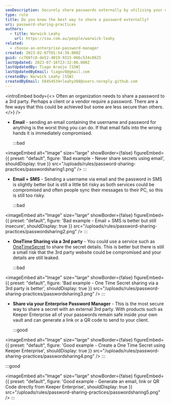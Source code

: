 ```yaml
---
seoDescription: Securely share passwords externally by utilizing your enterprise password manager's one-time secret sharing feature.
type: rule
title: Do you know the best way to share a password externally?
uri: password-sharing-practices
authors:
  - title: Warwick Leahy
    url: https://ssw.com.au/people/warwick-leahy
related:
  - choose-an-enterprise-password-manager
created: 2023-02-07T01:54:39.000Z
guid: cc760fc0-de52-4019-9315-066c534c8625
lastUpdated: 2023-07-16T23:32:06.000Z
lastUpdatedBy: Tiago Araújo [SSW]
lastUpdatedByEmail: tiagov8@gmail.com
createdBy: Warwick Leahy [SSW]
createdByEmail: 58454534+leahy268@users.noreply.github.com
---
```


<introEmbed
  body={<>
Often an organization needs to share a password to a 3rd party. Perhaps a client or a vendor require a password. There are a few ways that this could be achieved but some are less secure than others.
  </>}
/>
- **Email** - sending an email containing the username and password for anything is the worst thing you can do. If that email falls into the wrong hands it is immediately compromised.

  :::bad
  
<imageEmbed
  alt="Image"
  size="large"
  showBorder={false}
  figureEmbed={{
    preset: "default",
    figure: 'Bad example - Never share secrets using email',
    shouldDisplay: true
  }}
  src="/uploads/rules/password-sharing-practices/passwordsharing1.png"
/>
  :::

- **Email + SMS** - Sending a username via email and the password in SMS is slightly better but is still a little bit risky as both services could be compromised and often people sync their messages to their PC, so this is still too risky.

  :::bad
  
<imageEmbed
  alt="Image"
  size="large"
  showBorder={false}
  figureEmbed={{
    preset: "default",
    figure: 'Bad example - Email + SMS is better but still insecure',
    shouldDisplay: true
  }}
  src="/uploads/rules/password-sharing-practices/passwordsharing2.png"
/>
  :::

- **OneTime Sharing via a 3rd party** - You could use a service such as [OneTimeSecret](https://onetimesecret.com) to share the secret details. This is better but there is still a small risk that the 3rd party website could be compromised and your details are still leaked.

  :::bad
  
<imageEmbed
  alt="Image"
  size="large"
  showBorder={false}
  figureEmbed={{
    preset: "default",
    figure: 'Bad example - One Time Secret sharing via a 3rd party is better',
    shouldDisplay: true
  }}
  src="/uploads/rules/password-sharing-practices/passwordsharing3.png"
/>
  :::

- **Share via your Enterprise Password Manager** - This is the most secure way to share a secret with an external 3rd party. With products such as Keeper Enterprise all of your passwords remain safe inside your own vault and can generate a link or a QR code to send to your client.

  :::good
  
<imageEmbed
  alt="Image"
  size="large"
  showBorder={false}
  figureEmbed={{
    preset: "default",
    figure: 'Good example - Create a One Time Secret using Keeper Enterprise',
    shouldDisplay: true
  }}
  src="/uploads/rules/password-sharing-practices/passwordsharing4.png"
/>
  :::

  :::good
  
<imageEmbed
  alt="Image"
  size="large"
  showBorder={false}
  figureEmbed={{
    preset: "default",
    figure: 'Good example - Generate an email, link or QR Code directly from Keeper Enterprise',
    shouldDisplay: true
  }}
  src="/uploads/rules/password-sharing-practices/passwordsharing5.png"
/>
  :::

